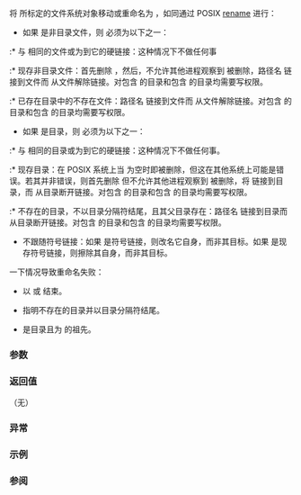 {{cpp/experimental/fs/title|rename}}
{{cpp/experimental/fs/navbar}}
{{dcl begin}}
{{dcl header|experimental/filesystem}}
{{dcl|since=fs_ts|1=
void rename( const path&amp; old_p, const path&amp; new_p );
void rename( const path&amp; old_p, const path&amp; new_p, std::error_code&amp; ec );
}}
{{dcl end}}

将 {{c|old_p}} 所标定的文件系统对象移动或重命名为 {{c|new_p}}，如同通过 POSIX [https://pubs.opengroup.org/onlinepubs/9699919799/functions/rename.html rename] 进行：

* 如果 {{c|old_p}} 是非目录文件，则 {{c|new_p}} 必须为以下之一：
:* 与 {{c|old_p}} 相同的文件或为到它的硬链接：这种情况下不做任何事
:* 现存非目录文件：首先删除 {{c|new_p}}，然后，不允许其他进程观察到 {{c|new_p}} 被删除，路径名 {{c|new_p}} 链接到文件而 {{c|old_p}} 从文件解除链接。对包含 {{c|old_p}} 的目录和包含 {{c|new_p}} 的目录均需要写权限。
:* 已存在目录中的不存在文件：路径名 {{c|new_p}} 链接到文件而 {{c|old_p}} 从文件解除链接。对包含 {{c|old_p}} 的目录和包含 {{c|new_p}} 的目录均需要写权限。
* 如果 {{c|old_p}} 是目录，则 {{c|new_p}} 必须为以下之一：
:* 与 {{c|old_p}} 相同的目录或为到它的硬链接：这种情况下不做任何事。
:* 现存目录：在 POSIX 系统上当 {{c|new_p}} 为空时即被删除，但这在其他系统上可能是错误。若其并非错误，则首先删除 {{c|new_p}} 但不允许其他进程观察到 {{c|new_p}} 被删除，将 {{c|new_p}} 链接到目录，而 {{c|old_p}} 从目录断开链接。对包含 {{c|old_p}} 的目录和包含 {{c|new_p}} 的目录均需要写权限。
:* 不存在的目录，不以目录分隔符结尾，且其父目录存在：路径名 {{c|new_p}} 链接到目录而 {{c|old_p}} 从目录断开链接。对包含 {{c|old_p}} 的目录和包含 {{c|new_p}} 的目录均需要写权限。
* 不跟随符号链接：如果 {{c|old_p}} 是符号链接，则改名它自身，而非其目标。如果 {{c|new_p}} 是现存符号链接，则擦除其自身，而非其目标。

一下情况导致重命名失败：
* {{c|new_p}} 以 {{spar|点}} 或 {{spar|点点}} 结束。
* {{c|new_p}} 指明不存在的目录并以目录分隔符结尾。
* {{c|old_p}} 是目录且为 {{c|new_p}} 的祖先。

===参数===
{{par begin}}
{{par|old_p|要移动或重命名的路径}}
{{par|new_p|移动/重命名操作的目标路径}}
{{par|ec|用于无抛出重载中错误报告的输出形参}}
{{par end}}

===返回值===
（无）

===异常===
{{cpp/experimental/fs/error_handling|old_p|new_p}}

===示例===
{{example
|code=
#include &lt;experimental/filesystem&gt;
#include &lt;fstream&gt;
#include &lt;iostream&gt;
namespace fs = std::experimental::filesystem;

int main()
{
    fs::path p = fs::current_path() / "sandbox";
    fs::create_directories(p/"from");
    std::ofstream(p/"from/file1.txt").put('a');
    fs::create_directory(p/"to");

//  fs::rename(p/"from/file1.txt", p/"to/"); // 错误: to 为目录
    fs::rename(p/"from/file1.txt", p/"to/file2.txt"); // OK
//  fs::rename(p/"from", p/"to"); // 错误: to 非空
    fs::rename(p/"from", p/"to/subdir"); // OK

    fs::remove_all(p);
}
|output=
}}

===参阅===
{{dsc begin}}
{{dsc inc|cpp/io/c/dsc rename}}
{{dsc inc|cpp/experimental/fs/dsc remove}}
{{dsc end}}